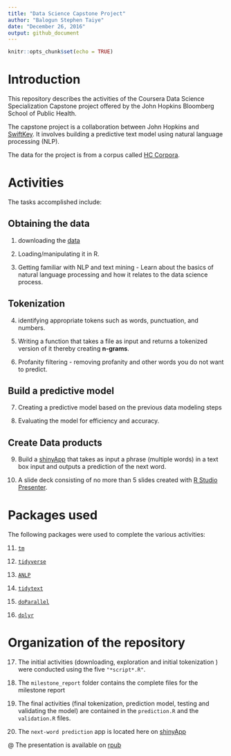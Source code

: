```yaml
---
title: "Data Science Capstone Project"
author: "Balogun Stephen Taiye"
date: "December 26, 2016"
output: github_document
---
```


```r
knitr::opts_chunk$set(echo = TRUE)
```

# Introduction

This repository describes the activities of the Coursera Data Science Specialization Capstone project offered by the John Hopkins Bloomberg School of Public Health.

The capstone project is a collaboration between John Hopkins and [SwiftKey](https://swiftkey.com/en). It involves building a predictive text model using natural language processing (NLP).

The data for the project is from a corpus called [HC Corpora](www.corpora.heliohost.org).

# Activities

The tasks accomplished include: 

## Obtaining the data


@)  downloading the [data](https://d396qusza40orc.cloudfront.net/dsscapstone/dataset/Coursera-SwiftKey.zip)

@)  Loading/manipulating it in R. 

@)  Getting familiar  with NLP and text mining - Learn about the basics of natural     language processing and how it relates to the data science process.
 

## Tokenization


@)  identifying appropriate tokens such as words, punctuation, and numbers. 

@)  Writing a function that takes a file as input and returns a tokenized version     of it thereby creating **n-grams**.

@)  Profanity filtering - removing profanity and other words you do not want to       predict.



## Build a predictive model 

@) Creating a predictive model based on the previous data modeling steps

@) Evaluating the model for efficiency and accuracy.


## Create Data products

@)  Build a [shinyApp]() that takes as input a phrase (multiple words) in a text      box input and outputs a prediction of the next word. 

@)  A slide deck consisting of no more than 5 slides created with [R Studio           Presenter](https://support.rstudio.com/hc/en-us/articles/200486468-Authoring-R-Presentations).



# Packages used

The following packages were used to complete the various activities:

@)  [`tm`](http://www.jstatsoft.org/v25/i05/)

@)  [`tidyverse`](https://CRAN.R-project.org/package=tidyverse)

@) [`ANLP`](https://CRAN.R-project.org/package=ANLP)

@)  [`tidytext`](http://dx.doi.org/10.21105/joss.00037)

@)  [`doParallel`](https://CRAN.R-project.org/package=doParallel)

@)  [`dplyr`](https://CRAN.R-project.org/package=dplyr)


# Organization of the repository

@)  The initial activities (downloading, exploration and initial tokenization )       were conducted using the five `"*script*.R"`. 

@)  The `milestone_report` folder contains the complete files for the milestone       report

@)  The final activities (final tokenization, prediction model, testing and           validating the model) are contained in the `prediction.R` and the                 `validation.R` files.

@) The `next-word prediction` app is located here on [shinyApp](https://stbalo2002.shinyapps.io/datascience_capstone_project/)

@ The presentation is available on [rpub](http://rpubs.com/stbalo2002/datascience_capstone_project)
